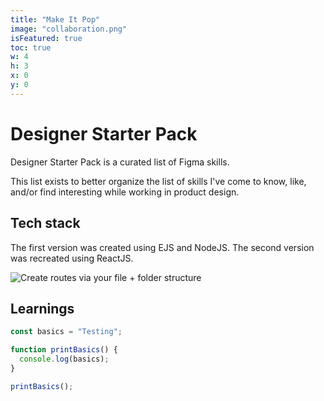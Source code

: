 ```yaml
---
title: "Make It Pop"
image: "collaboration.png"
isFeatured: true
toc: true
w: 4
h: 3
x: 0
y: 0
---
```


# Designer Starter Pack

Designer Starter Pack is a curated list of Figma skills.

This list exists to better organize the list of skills I've come to know, like, and/or find interesting while working in product design.

## Tech stack

The first version was created using EJS and NodeJS.
The second version was recreated using ReactJS.

![Create routes via your file + folder structure](nextjs-file-based-routing.png)

## Learnings

```js
const basics = "Testing";

function printBasics() {
  console.log(basics);
}

printBasics();
```

<Sample />

<About />
